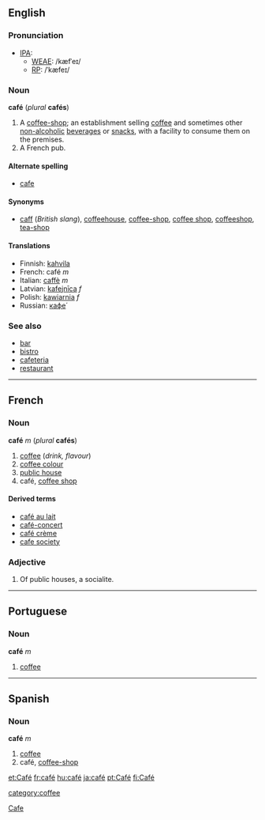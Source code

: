 ==English==
===Pronunciation===
*[[IPA]]:
**[[WEAE]]: /kæfˈeɪ/
**[[RP]]: /ˈkæfeɪ/

===Noun===
'''café''' (''plural'' '''cafés''')

#A [[coffee-shop]]; an establishment selling [[coffee]] and sometimes other [[non-alcoholic]] [[beverage]]s or [[snack]]s, with a facility to consume them on the premises.
#A French pub.

====Alternate spelling====
*[[cafe]]

====Synonyms====
*[[caff]] (''British slang''), [[coffeehouse]], [[coffee-shop]], [[coffee shop]], [[coffeeshop]], [[tea-shop]]

====Translations====
*Finnish: [[kahvila]]
*French: café ''m''
*Italian: [[caffè]] ''m''
*Latvian: [[kafejnīca]] ''f''
*Polish: [[kawiarnia]] ''f''
*Russian: [[кафе|кафе́]]

===See also===
*[[bar]]<!--serves alcoholic-->
*[[bistro]]<!--serves more substantial food than a café-->
*[[cafeteria]]<!--serves more substantial food than a café-->
*[[restaurant]]<!--serves more substantial food than a café-->

----
==French==
===Noun===
'''café''' ''m'' (''plural'' '''cafés''')

#[[coffee]] (''drink, flavour'')
#[[coffee colour]]
#[[public house]]<!--really?  I thought that was "bar"-->
#café, [[coffee shop]]

====Derived terms====
*[[café au lait]]
*[[café-concert]]
*[[café crème]]
*[[cafe society]]

===Adjective===

#Of public houses, a socialite.

----
==Portuguese==
===Noun===
'''café''' ''m''

#[[coffee]]

----
==Spanish==
===Noun===
'''café''' ''m''

#[[coffee]]
#café, [[coffee-shop]]

[[Category:English words spelled with diacritics or ligatures|Cafe]]

[[et:Café]]
[[fr:café]]
[[hu:café]]
[[ja:café]]
[[pt:Café]]
[[fi:Café]]

[[category:coffee]]